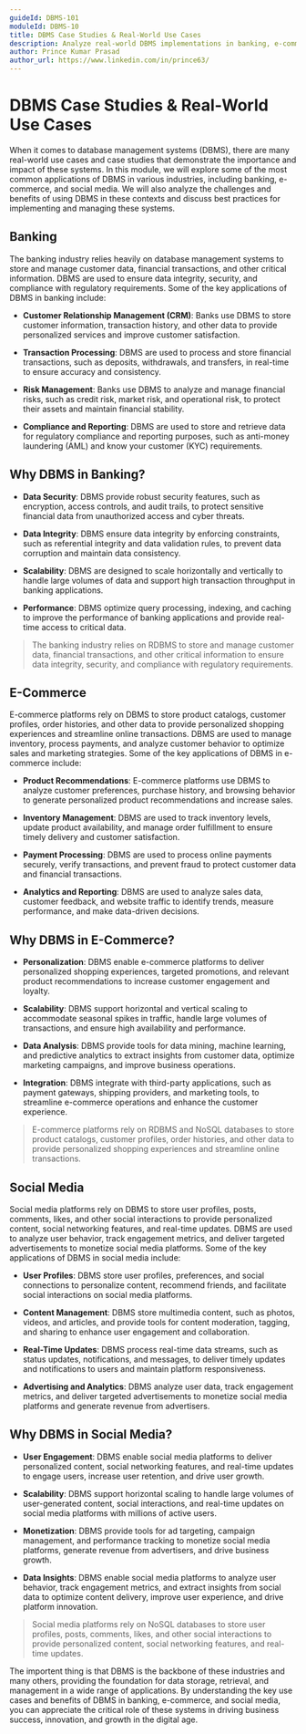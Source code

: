```yaml
---
guideId: DBMS-101
moduleId: DBMS-10
title: DBMS Case Studies & Real-World Use Cases
description: Analyze real-world DBMS implementations in banking, e-commerce, and social media.
author: Prince Kumar Prasad
author_url: https://www.linkedin.com/in/prince63/
---
```


# DBMS Case Studies & Real-World Use Cases

When it comes to database management systems (DBMS), there are many real-world use cases and case studies that demonstrate the importance and impact of these systems. In this module, we will explore some of the most common applications of DBMS in various industries, including banking, e-commerce, and social media. We will also analyze the challenges and benefits of using DBMS in these contexts and discuss best practices for implementing and managing these systems.

## Banking

The banking industry relies heavily on database management systems to store and manage customer data, financial transactions, and other critical information. DBMS are used to ensure data integrity, security, and compliance with regulatory requirements. Some of the key applications of DBMS in banking include:

- **Customer Relationship Management (CRM)**: Banks use DBMS to store customer information, transaction history, and other data to provide personalized services and improve customer satisfaction.

- **Transaction Processing**: DBMS are used to process and store financial transactions, such as deposits, withdrawals, and transfers, in real-time to ensure accuracy and consistency.

- **Risk Management**: Banks use DBMS to analyze and manage financial risks, such as credit risk, market risk, and operational risk, to protect their assets and maintain financial stability.

- **Compliance and Reporting**: DBMS are used to store and retrieve data for regulatory compliance and reporting purposes, such as anti-money laundering (AML) and know your customer (KYC) requirements.

## Why DBMS in Banking?

- **Data Security**: DBMS provide robust security features, such as encryption, access controls, and audit trails, to protect sensitive financial data from unauthorized access and cyber threats.

- **Data Integrity**: DBMS ensure data integrity by enforcing constraints, such as referential integrity and data validation rules, to prevent data corruption and maintain data consistency.

- **Scalability**: DBMS are designed to scale horizontally and vertically to handle large volumes of data and support high transaction throughput in banking applications.

- **Performance**: DBMS optimize query processing, indexing, and caching to improve the performance of banking applications and provide real-time access to critical data.

> The banking industry relies on RDBMS to store and manage customer data, financial transactions, and other critical information to ensure data integrity, security, and compliance with regulatory requirements.

## E-Commerce

E-commerce platforms rely on DBMS to store product catalogs, customer profiles, order histories, and other data to provide personalized shopping experiences and streamline online transactions. DBMS are used to manage inventory, process payments, and analyze customer behavior to optimize sales and marketing strategies. Some of the key applications of DBMS in e-commerce include:

- **Product Recommendations**: E-commerce platforms use DBMS to analyze customer preferences, purchase history, and browsing behavior to generate personalized product recommendations and increase sales.

- **Inventory Management**: DBMS are used to track inventory levels, update product availability, and manage order fulfillment to ensure timely delivery and customer satisfaction.

- **Payment Processing**: DBMS are used to process online payments securely, verify transactions, and prevent fraud to protect customer data and financial transactions.

- **Analytics and Reporting**: DBMS are used to analyze sales data, customer feedback, and website traffic to identify trends, measure performance, and make data-driven decisions.

## Why DBMS in E-Commerce?

- **Personalization**: DBMS enable e-commerce platforms to deliver personalized shopping experiences, targeted promotions, and relevant product recommendations to increase customer engagement and loyalty.

- **Scalability**: DBMS support horizontal and vertical scaling to accommodate seasonal spikes in traffic, handle large volumes of transactions, and ensure high availability and performance.

- **Data Analysis**: DBMS provide tools for data mining, machine learning, and predictive analytics to extract insights from customer data, optimize marketing campaigns, and improve business operations.

- **Integration**: DBMS integrate with third-party applications, such as payment gateways, shipping providers, and marketing tools, to streamline e-commerce operations and enhance the customer experience.

> E-commerce platforms rely on RDBMS and NoSQL databases to store product catalogs, customer profiles, order histories, and other data to provide personalized shopping experiences and streamline online transactions.

## Social Media

Social media platforms rely on DBMS to store user profiles, posts, comments, likes, and other social interactions to provide personalized content, social networking features, and real-time updates. DBMS are used to analyze user behavior, track engagement metrics, and deliver targeted advertisements to monetize social media platforms. Some of the key applications of DBMS in social media include:

- **User Profiles**: DBMS store user profiles, preferences, and social connections to personalize content, recommend friends, and facilitate social interactions on social media platforms.

- **Content Management**: DBMS store multimedia content, such as photos, videos, and articles, and provide tools for content moderation, tagging, and sharing to enhance user engagement and collaboration.

- **Real-Time Updates**: DBMS process real-time data streams, such as status updates, notifications, and messages, to deliver timely updates and notifications to users and maintain platform responsiveness.

- **Advertising and Analytics**: DBMS analyze user data, track engagement metrics, and deliver targeted advertisements to monetize social media platforms and generate revenue from advertisers.

## Why DBMS in Social Media?

- **User Engagement**: DBMS enable social media platforms to deliver personalized content, social networking features, and real-time updates to engage users, increase user retention, and drive user growth.

- **Scalability**: DBMS support horizontal scaling to handle large volumes of user-generated content, social interactions, and real-time updates on social media platforms with millions of active users.

- **Monetization**: DBMS provide tools for ad targeting, campaign management, and performance tracking to monetize social media platforms, generate revenue from advertisers, and drive business growth.

- **Data Insights**: DBMS enable social media platforms to analyze user behavior, track engagement metrics, and extract insights from social data to optimize content delivery, improve user experience, and drive platform innovation.

> Social media platforms rely on NoSQL databases to store user profiles, posts, comments, likes, and other social interactions to provide personalized content, social networking features, and real-time updates.

The importent thing is that DBMS is the backbone of these industries and many others, providing the foundation for data storage, retrieval, and management in a wide range of applications. By understanding the key use cases and benefits of DBMS in banking, e-commerce, and social media, you can appreciate the critical role of these systems in driving business success, innovation, and growth in the digital age.